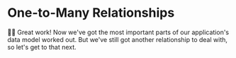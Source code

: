 # One-to-Many Relationships

<EpicVideo url="https://www.epicweb.dev/workshops/data-modeling-deep-dive/data-relationships/one-to-many-relationships/solution" />

👨‍💼 Great work! Now we've got the most important parts of our application's data
model worked out. But we've still got another relationship to deal with, so
let's get to that next.
